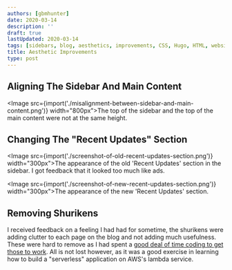 ```yaml
---
authors: [gbmhunter]
date: 2020-03-14
description: ''
draft: true
lastUpdated: 2020-03-14
tags: [sidebars, blog, aesthetics, improvements, CSS, Hugo, HTML, website]
title: Aesthetic Improvements
type: post
---
```


## Aligning The Sidebar And Main Content

<Image src={import('./misalignment-between-sidebar-and-main-content.png')} width="800px">The top of the sidebar and the top of the main content were not at the same height.</Image>

## Changing The "Recent Updates" Section

<div style={{ display: 'flex' }}>

<Image src={import('./screenshot-of-old-recent-updates-section.png')} width="300px">The appearance of the old 'Recent Updates' section in the sidebar. I got feedback that it looked too much like ads.</Image>

<Image src={import('./screenshot-of-new-recent-updates-section.png')} width="300px">The appearance of the new 'Recent Updates' section.</Image>
</div>

## Removing Shurikens

I received feedback on a feeling I had had for sometime, the shurikens were adding clutter to each page on the blog and not adding much usefulness. These were hard to remove as I had spent a [good deal of time coding to get those to work](/updates/2019/03-10-adding-shurikens). All is not lost however, as it was a good exercise in learning how to build a "serverless" application on AWS's lambda service.
